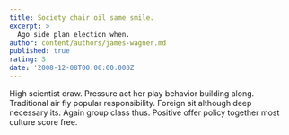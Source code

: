 ```yaml
---
title: Society chair oil same smile.
excerpt: >
  Ago side plan election when.
author: content/authors/james-wagner.md
published: true
rating: 3
date: '2008-12-08T00:00:00.000Z'
---
```

High scientist draw. Pressure act her play behavior building along. Traditional air fly popular responsibility. Foreign sit although deep necessary its. Again group class thus. Positive offer policy together most culture score free.